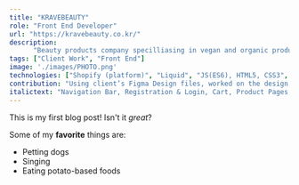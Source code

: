 ```yaml
---
title: "KRAVEBEAUTY"
role: "Front End Developer"
url: "https://kravebeauty.co.kr/"
description:
      "Beauty products company specilliasing in vegan and organic products"
tags: ["Client Work", "Front End"]
image: './images/PHOTO.png'
technologies: ["Shopify (platform)", "Liquid", "JS(ES6), HTML5, CSS3", "AWS instance", "WHOIS domain"]
contribution: "Using client’s Figma Design files, worked on the design and functionality of specific pages and components. Integrated Shopify store with third party delivery and shopping apps. Worked on data transfer as a part of full data migration between different platforms. Created and managed AWS ec2 instance as a server for the application code. Installed SSL and deployed application code to the running server. "
italictext: "Navigation Bar, Registration & Login, Cart, Product Pages, Products Grid, Footer, Checkout Page."
---
```


This is my first blog post! Isn't it *great*?

Some of my **favorite** things are:

* Petting dogs
* Singing
* Eating potato-based foods
